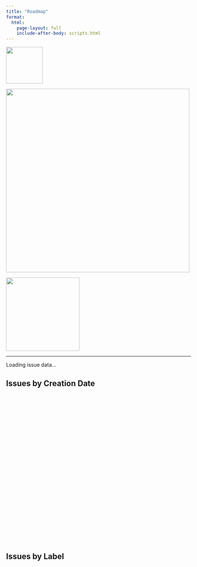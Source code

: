 ```yaml
---
title: "Roadmap"
format:
  html:
    page-layout: full
    include-after-body: scripts.html
---
```


:::: {.header-logos}
::: {.grid}
::: {.g-col-2 .d-flex .justify-content-center .align-items-center}
![](images/uidaho_logo.png){width=100px}
:::
::: {.g-col-7 .d-flex .justify-content-center .align-items-center}
![](images/vandalizer_logo.png){width=500px}
:::
::: {.g-col-3 .d-flex .justify-content-center .align-items-center}
![](images/suu_logo.png){width=200px}
:::
:::
::::

---

<div id="roadmap-summary">
  <p>Loading issue data...</p>
</div>

## Issues by Creation Date

<div id="roadmap-timeline-chart" style="height: 400px;"></div>

## Issues by Label

<div id="roadmap-pie-chart" style="height: 400px;"></div>

<div id="roadmap-bar-chart" style="height: 500px;"></div>
